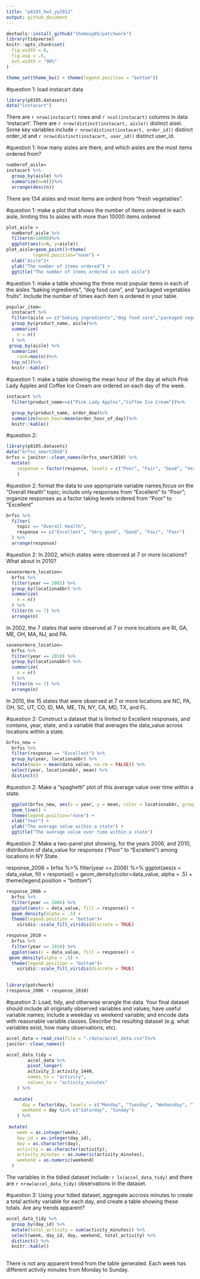 ```yaml
---
title: "p8105_hw3_yy2912"
output: github_document
---
```

```r
devtools::install_github("thomasp85/patchwork")
library(tidyverse)
knitr::opts_chunk$set(
  fig.width = 6,
  fig.asp = .6,
  out.width = "90%"
)

theme_set(theme_bw() + theme(legend.position = "bottom"))
```

#question 1: load instacart data 
```r
library(p8105.datasets)
data("instacart")
```
There are `r nrow(instacart)` rows and `r ncol(instacart)` columns in data 'instacart'.
There are `r nrow(distinct(instacart, aisle))` distinct aisel. 
Some key variables include `r nrow(distinct(instacart, order_id))` distinct order_id and `r nrow(distinct(instacart, user_id))` distinct user_id.

#question 1: how many aisles are there, and which aisles are the most items ordered from?
```r
numberof_aisle=
instacart %>%
  group_by(aisle) %>%
  summarize(n=n())%>%
  arrange(desc(n))
```
There are 134 aisles and most items are orderd from "fresh vegetables".

#question 1: make a plot that shows the number of items ordered in each aisle, limiting this to aisles with more than 10000 items ordered
```r
plot_aisle =
  numberof_aisle %>%
  filter(n>10000)%>%
  ggplot(aes(x=n, y=aisle))
plot_aisle+geom_point()+theme(
          legend.position="none") +
  xlab("Aisle")+
  ylab("The number of items ordered") +
  ggtitle("The number of items ordered in each aisle")
```

#question 1: make a table showing the three most popular items in each of the aisles “baking ingredients”, “dog food care”, and “packaged vegetables fruits”. Include the number of times each item is ordered in your table.
```r
popular_item=
  instacart %>%
  filter(aisle == c("baking ingredients","dog food care","packaged vegetables fruits"))%>%
  group_by(product_name, aisle)%>%
  summarize(
    n = n()
  ) %>% 
 group_by(aisle) %>% 
  summarize(
    rank=max(n))%>%
  top_n(3)%>%
  knitr::kable()
```

#question 1: make a table showing the mean hour of the day at which Pink Lady Apples and Coffee Ice Cream are ordered on each day of the week.
```r
instacart %>%
  filter(product_name==c("Pink Lady Apples","Coffee Ice Cream"))%>%

  group_by(product_name, order_dow)%>%
  summarize(mean_hour=mean(order_hour_of_day))%>%
  knitr::kable()
```

#question 2: 
```r
library(p8105.datasets)
data("brfss_smart2010")
brfss = janitor::clean_names(brfss_smart2010) %>% 
  mutate(
    response = factor(response, levels = c("Poor", "Fair", "Good", "Very Good", "Excellent"))
    )
```
#question 2: format the data to use appropriate variable names;focus on the “Overall Health” topic; include only responses from “Excellent” to “Poor”; organize responses as a factor taking levels ordered from “Poor” to “Excellent”
```r
brfss %>%
  filter(
    topic == "Overall Health",
    response == c("Excellent", "Very good", "Good", "Fair", "Poor")
  ) %>% 
  arrange(response) 
```
#question 2: In 2002, which states were observed at 7 or more locations? What about in 2010?
```r
sevenormore_location=
  brfss %>% 
  filter(year == 2002) %>% 
  group_by(locationabbr) %>% 
  summarize(
    n = n()
  ) %>% 
  filter(n >= 7) %>% 
  arrange(n) 
```
In 2002, the 7 states that were observed at 7 or more locations are RI, GA,	ME, OH, MA, NJ, and PA. 

```r
sevenormore_location=
  brfss %>% 
  filter(year == 2010) %>% 
  group_by(locationabbr) %>% 
  summarize(
    n = n()
  ) %>% 
  filter(n >= 7) %>% 
  arrange(n) 
```
In 2010, the 15 states that were observed at 7 or more locations are NC, PA, OH, SC, UT, CO, ID, MA, ME, TN, NY, CA, MD, TX, and FL. 

#question 2: Construct a dataset that is limited to Excellent responses, and contains, year, state, and a variable that averages the data_value across locations within a state. 
```r
brfss_new =
  brfss %>% 
  filter(response == "Excellent") %>% 
  group_by(year, locationabbr) %>% 
  mutate(mean = mean(data_value, na.rm = FALSE)) %>%
  select(year, locationabbr, mean) %>% 
  distinct() 
```
#question 2: Make a “spaghetti” plot of this average value over time within a state.
```r
  ggplot(brfss_new, aes(x = year, y = mean, color = locationabbr, group = locationabbr))+
  geom_line() +
  theme(legend.position="none") +
  xlab("Year") +
  ylab("The average value within a state") +
  ggtitle("The average value over time within a state")
```

#question 2: Make a two-panel plot showing, for the years 2006, and 2010, distribution of data_value for responses (“Poor” to “Excellent”) among locations in NY State.

response_2006 = 
  brfss %>% 
  filter(year == 2006) %>% 
  ggplot(aes(x = data_value, fill = response)) +
  geom_density(color=data_value, alpha = .5) +
  theme(legend.position = "bottom")


```r
response_2006 = 
  brfss %>% 
  filter(year == 2006) %>% 
  ggplot(aes(x = data_value, fill = response)) +
  geom_density(alpha = .5) +
  theme(legend.position = "bottom")+
	viridis::scale_fill_viridis(discrete = TRUE)

```

```r
response_2010 = 
  brfss %>% 
  filter(year == 2010) %>% 
  ggplot(aes(x = data_value, fill = response)) +
 geom_density(alpha = .5) +
  theme(legend.position = "bottom")+
	viridis::scale_fill_viridis(discrete = TRUE)
 
```

```r
library(patchwork)
(response_2006 + response_2010)
```

#question 3: Load, tidy, and otherwise wrangle the data. Your final dataset should include all originally observed variables and values; have useful variable names; include a weekday vs weekend variable; and encode data with reasonable variable classes. Describe the resulting dataset (e.g. what variables exist, how many observations, etc).
```r
accel_data = read_csv(file = "./data/accel_data.csv")%>% 
janitor::clean_names() 
```

```r
accel_data_tidy = 
        accel_data %>% 
        pivot_longer(
        activity_1:activity_1440,
        names_to = "activity",
        values_to = "activity_minutes"
    ) %>%
  
   mutate(
      day = factor(day, levels = c("Monday", "Tuesday", "Wednesday", "Thursday", "Friday", "Saturday", "Sunday" )), 
      weekend = day %in% c("Saturday", "Sunday")
    ) %>% 
 
 mutate(
    week = as.integer(week),
    day_id = as.integer(day_id),
    day = as.character(day),
    activity = as.character(activity),
    activity_minutes = as.numeric(activity_minutes),
    weekend = as.numeric(weekend)
  )
```  
The variables in the tidied dataset include: `r ls(accel_data_tidy)` and there are `r nrow(accel_data_tidy)` observations in the dataset.

#question 3: Using your tidied dataset, aggregate accross minutes to create a total activity variable for each day, and create a table showing these totals. Are any trends apparent?
```r
accel_data_tidy %>% 
  group_by(day_id) %>% 
  mutate(total_activity = sum(activity_minutes)) %>%
  select(week, day_id, day, weekend, total_activity) %>% 
  distinct() %>% 
  knitr::kable()
  
```

There is not any apparent trend from the table generated. Each week has different activity minutes from Monday to Sunday. 


